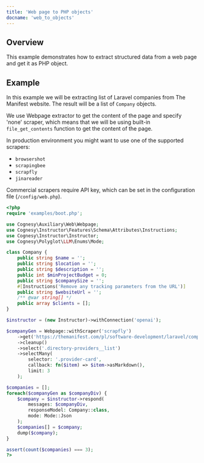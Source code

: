 ```yaml
---
title: 'Web page to PHP objects'
docname: 'web_to_objects'
---
```


## Overview

This example demonstrates how to extract structured data from a web page and get
it as PHP object.

## Example

In this example we will be extracting list of Laravel companies from The Manifest
website. The result will be a list of `Company` objects.

We use Webpage extractor to get the content of the page and specify 'none' scraper,
which means that we will be using built-in `file_get_contents` function to get the
content of the page.

In production environment you might want to use one of the supported scrapers:
 - `browsershot`
 - `scrapingbee`
 - `scrapfly`
 - `jinareader`

Commercial scrapers require API key, which can be set in the configuration file
(`/config/web.php`).

```php
<?php
require 'examples/boot.php';

use Cognesy\Auxiliary\Web\Webpage;
use Cognesy\Instructor\Features\Schema\Attributes\Instructions;
use Cognesy\Instructor\Instructor;
use Cognesy\Polyglot\LLM\Enums\Mode;

class Company {
    public string $name = '';
    public string $location = '';
    public string $description = '';
    public int $minProjectBudget = 0;
    public string $companySize = '';
    #[Instructions('Remove any tracking parameters from the URL')]
    public string $websiteUrl = '';
    /** @var string[] */
    public array $clients = [];
}

$instructor = (new Instructor)->withConnection('openai');

$companyGen = Webpage::withScraper('scrapfly')
    ->get('https://themanifest.com/pl/software-development/laravel/companies?page=1')
    ->cleanup()
    ->select('.directory-providers__list')
    ->selectMany(
        selector: '.provider-card',
        callback: fn($item) => $item->asMarkdown(),
        limit: 3
    );

$companies = [];
foreach($companyGen as $companyDiv) {
    $company = $instructor->respond(
        messages: $companyDiv,
        responseModel: Company::class,
        mode: Mode::Json
    );
    $companies[] = $company;
    dump($company);
}

assert(count($companies) === 3);
?>
```
